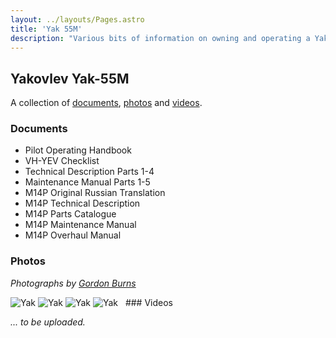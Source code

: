 ```yaml
---
layout: ../layouts/Pages.astro
title: 'Yak 55M'
description: "Various bits of information on owning and operating a Yak-55M in Australia"
---
```



## Yakovlev Yak-55M

A collection of [documents](#documents), [photos](#photos) and [videos](#videos).

### Documents

- Pilot Operating Handbook
- VH-YEV Checklist
- Technical Description Parts 1-4
- Maintenance Manual Parts 1-5
- M14P Original Russian Translation
- M14P Technical Description
- M14P Parts Catalogue
- M14P Maintenance Manual
- M14P Overhaul Manual


### Photos

*Photographs by <a href="https://www.instagram.com/gordon_film/" target="_blank">Gordon Burns</a>*

<Image src={yak1} alt="Yak" />
<Image src={yak2} alt="Yak" />
<Image src={yak3} alt="Yak" />
<Image src={yak4} alt="Yak" />
  &nbsp;  
### Videos

*... to be uploaded.*
